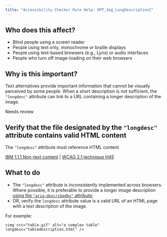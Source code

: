 ```yaml
---
title: "Accessibility Checker Rule Help: RPT_Img_LongDescription2"
---
```


<div className="toolHelp">
<Row>
<Column colLg={5} colMd={3} colSm={4} className="toolLeft">

## Who does this affect?

 * Blind people using a screen reader
 * People using text only, monochrome or braille displays
 * People using text-based browsers (e.g., Lynx) or audio interfaces
 * People who turn off image-loading on their web browsers

## Why is this important?

Text alternatives provide important information that cannot be visually perceived by some people. When a short description is not sufficient, the `"longdesc"` attribute can link to a URL containing a longer description of the image.

</Column>
<Column colLg={11} colMd={5} colSm={4} className="toolMain">

<div id="locLevel" className="level-violation">Needs review</div>

## Verify that the file designated by the `"longdesc"` attribute contains valid HTML content
The `"longdesc"` attribute must reference HTML content

[IBM 1.1.1 Non-text content](http://www.ibm.com/able/guidelines/ci162/non_text_content.html) | [WCAG 2.1 technique H45](https://www.w3.org/WAI/WCAG21/Techniques/html/H45)

<div id="locSnippet"></div>

## What to do

 * The `"longdesc"` attribute is inconsistently implemented across browsers.  Where possible, it is preferable to provide a longer image description [using the `"aria-describedby"` attribute](https://www.w3.org/WAI/WCAG21/Techniques/aria/ARIA15);
 * OR, verify the `longdesc` attribute value is a valid URL of an HTML page with a text description of the image.

For example:
```
<img src="table.gif" alt="a complex table" longdesc="tabledescription.html" />
```

</Column>
</Row>
</div>
